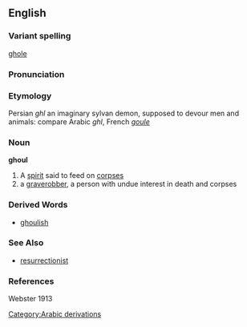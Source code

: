 ==English==
===Variant spelling===
[[ghole]]
===Pronunciation===

===Etymology===
Persian ''ghl'' an imaginary sylvan demon, supposed to devour men and animals: compare Arabic ''ghl'', French ''[[goule]]'' 

===Noun===
'''ghoul'''
# A [[spirit]] said to feed on [[corpse]]s
# a [[graverobber]], a person with undue interest in death and corpses

===Derived Words===
*[[ghoulish]]

===See Also===
*[[resurrectionist]]

===References===
Webster 1913
[[Category:Arabic derivations]]
